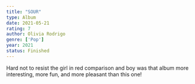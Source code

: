 ```yaml
---
title: "SOUR"
type: Album
date: 2021-05-21
rating: 7
author: Olivia Rodrigo
genre: ['Pop']
year: 2021
status: Finished
---
```


Hard not to resist the girl in red comparison and boy was that album more interesting, more fun, and more pleasant than this one!
